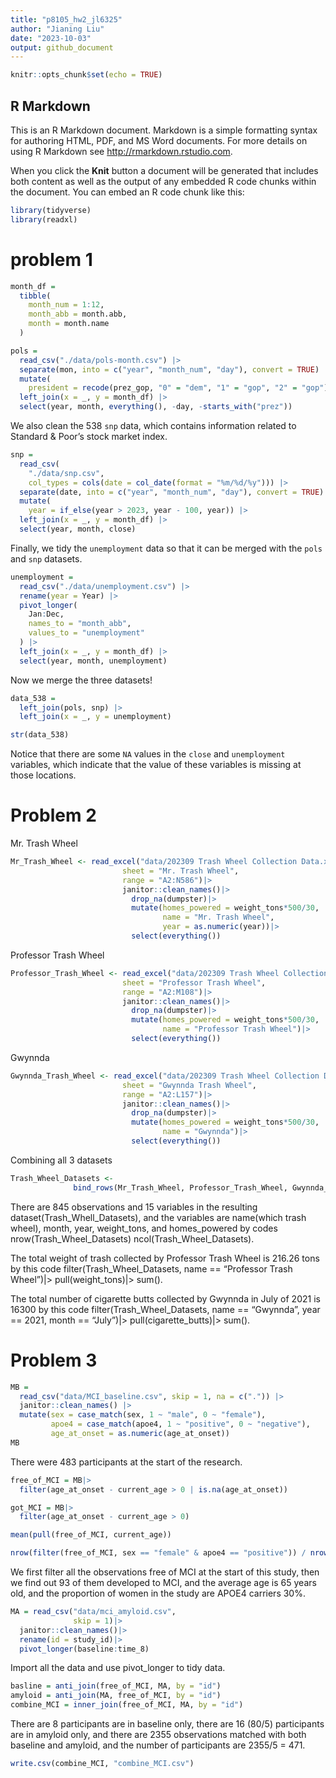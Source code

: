 ```yaml
---
title: "p8105_hw2_jl6325"
author: "Jianing Liu"
date: "2023-10-03"
output: github_document
---
```


```r
knitr::opts_chunk$set(echo = TRUE)
```

## R Markdown

This is an R Markdown document. Markdown is a simple formatting syntax for authoring HTML, PDF, and MS Word documents. For more details on using R Markdown see <http://rmarkdown.rstudio.com>.

When you click the **Knit** button a document will be generated that includes both content as well as the output of any embedded R code chunks within the document. You can embed an R code chunk like this:

```r
library(tidyverse)
library(readxl)
```
# problem 1
```r
month_df = 
  tibble(
    month_num = 1:12,
    month_abb = month.abb,
    month = month.name
  )

pols = 
  read_csv("./data/pols-month.csv") |>
  separate(mon, into = c("year", "month_num", "day"), convert = TRUE) |>
  mutate(
    president = recode(prez_gop, "0" = "dem", "1" = "gop", "2" = "gop")) |>
  left_join(x = _, y = month_df) |> 
  select(year, month, everything(), -day, -starts_with("prez")) 
```
We also clean the 538 `snp` data, which contains information related to Standard & Poor’s stock market index.
```r
snp = 
  read_csv(
    "./data/snp.csv",
    col_types = cols(date = col_date(format = "%m/%d/%y"))) |>
  separate(date, into = c("year", "month_num", "day"), convert = TRUE) |>
  mutate(
    year = if_else(year > 2023, year - 100, year)) |> 
  left_join(x = _, y = month_df) |> 
  select(year, month, close) 
```
Finally, we tidy the `unemployment` data so that it can be merged with the `pols` and `snp` datasets.
```r
unemployment = 
  read_csv("./data/unemployment.csv") |>
  rename(year = Year) |>
  pivot_longer(
    Jan:Dec, 
    names_to = "month_abb",
    values_to = "unemployment"
  ) |> 
  left_join(x = _, y = month_df) |> 
  select(year, month, unemployment)
```
Now we merge the three datasets!
```r
data_538 = 
  left_join(pols, snp) |>
  left_join(x = _, y = unemployment)

str(data_538)
```
Notice that there are some `NA` values in the `close` and `unemployment` variables, which indicate that the value of these variables is missing at those locations.

# Problem 2
Mr. Trash Wheel
```r
Mr_Trash_Wheel <- read_excel("data/202309 Trash Wheel Collection Data.xlsx",
                         sheet = "Mr. Trash Wheel",
                         range = "A2:N586")|>
                         janitor::clean_names()|>
                           drop_na(dumpster)|>
                           mutate(homes_powered = weight_tons*500/30,
                                  name = "Mr. Trash Wheel",
                                  year = as.numeric(year))|>
                           select(everything())
```
Professor Trash Wheel
```r
Professor_Trash_Wheel <- read_excel("data/202309 Trash Wheel Collection Data.xlsx",
                         sheet = "Professor Trash Wheel",
                         range = "A2:M108")|>
                         janitor::clean_names()|>
                           drop_na(dumpster)|>
                           mutate(homes_powered = weight_tons*500/30,
                                  name = "Professor Trash Wheel")|>
                           select(everything())
```
Gwynnda
```r
Gwynnda_Trash_Wheel <- read_excel("data/202309 Trash Wheel Collection Data.xlsx",
                         sheet = "Gwynnda Trash Wheel",
                         range = "A2:L157")|>
                         janitor::clean_names()|>
                           drop_na(dumpster)|>
                           mutate(homes_powered = weight_tons*500/30,
                                  name = "Gwynnda")|>
                           select(everything())
```
Combining all 3 datasets
```r
Trash_Wheel_Datasets <- 
              bind_rows(Mr_Trash_Wheel, Professor_Trash_Wheel, Gwynnda_Trash_Wheel)
```
There are 845 observations and 15 variables in the resulting dataset(Trash_Whell_Datasets),
and the variables are name(which trash wheel), month, year, weight_tons, and homes_powered by
codes nrow(Trash_Wheel_Datasets)
ncol(Trash_Wheel_Datasets).

The total weight of trash collected by Professor Trash Wheel is 216.26 tons by this code filter(Trash_Wheel_Datasets, name == "Professor Trash Wheel")|>
  pull(weight_tons)|>
  sum().

The total number of cigarette butts collected by Gwynnda in July of 2021 is 16300 by this code filter(Trash_Wheel_Datasets, name == "Gwynnda", year == 2021, month == "July")|>
  pull(cigarette_butts)|>
  sum().

# Problem 3
```r
MB = 
  read_csv("data/MCI_baseline.csv", skip = 1, na = c(".")) |>
  janitor::clean_names() |>
  mutate(sex = case_match(sex, 1 ~ "male", 0 ~ "female"),
         apoe4 = case_match(apoe4, 1 ~ "positive", 0 ~ "negative"),
         age_at_onset = as.numeric(age_at_onset))
MB
```

There were 483 participants at the start of the research.

```r
free_of_MCI = MB|>
  filter(age_at_onset - current_age > 0 | is.na(age_at_onset))

got_MCI = MB|>
  filter(age_at_onset - current_age > 0)

mean(pull(free_of_MCI, current_age))

nrow(filter(free_of_MCI, sex == "female" & apoe4 == "positive")) / nrow(filter(free_of_MCI, sex == "female"))
```
We first filter all the observations free of MCI at the start of this study,
then we find out 93 of them developed  to MCI,
and the average age is 65 years old,
and the proportion of women in the study are APOE4 carriers 30%.

```r
MA = read_csv("data/mci_amyloid.csv",
              skip = 1)|>
  janitor::clean_names()|>
  rename(id = study_id)|>
  pivot_longer(baseline:time_8)
```
Import all the data and use pivot_longer to tidy data.

```r
basline = anti_join(free_of_MCI, MA, by = "id")
amyloid = anti_join(MA, free_of_MCI, by = "id")
combine_MCI = inner_join(free_of_MCI, MA, by = "id")
```
There are 8 participants are in baseline only,
there are 16 (80/5) participants are in amyloid only,
and there are 2355 observations matched with both baseline and amyloid,
and the number of participants are 2355/5 = 471.

```r
write.csv(combine_MCI, "combine_MCI.csv")
```